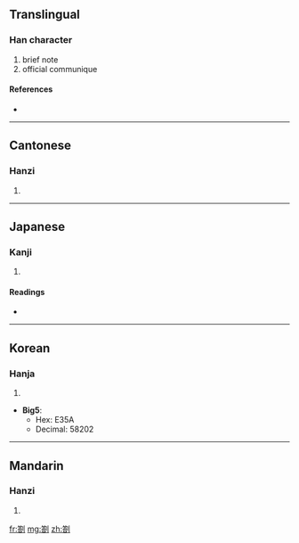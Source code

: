 ==Translingual==

===Han character===
{{Han char|rn=18|rad=刀|as=12|sn=14|four=8862<sub>3</sub>|canj=竹口中弓 (HRLN), X竹口中弓 (XHRLN)}}

# brief note
# official communique

====References====
* {{Han ref|kx=0144.261|dj=0325.080|hdz=10356.030|uh=5284|ud=21124}}

----

==Cantonese==

===Hanzi===
{{yue-hanzi|jyut=|y=jaap3}}

# {{defn|Cantonese|sort=刀12}}

----

==Japanese==

===Kanji===
{{ja-kanji|grade=|rs=刀12}}

# {{defn|Japanese|sort=刀12}}

====Readings====
* {{ja-readings|on=[[さつ]] (satsu), [[とう]] (tō)|kun=[[さす]] (sasu), [[かぎ]] (kagi), [[かま]] (kama)}}

----

==Korean==

===Hanja===
{{ko-hanja|hangeul=차|rv=cha|mr=ch'a}}

# {{defn|Korean|sort=刀12}}

* '''Big5''':
** Hex: E35A
** Decimal: 58202

----

==Mandarin==

===Hanzi===
{{cmn-hanzi|pin=[[dá]] ([[da2]]), [[zhá]] ([[zha2]])|wg=ta<sup>2</sup>, cha<sup>2</sup>}}

# {{defn|Mandarin|sort=刀12}}

[[fr:劄]]
[[mg:劄]]
[[zh:劄]]
